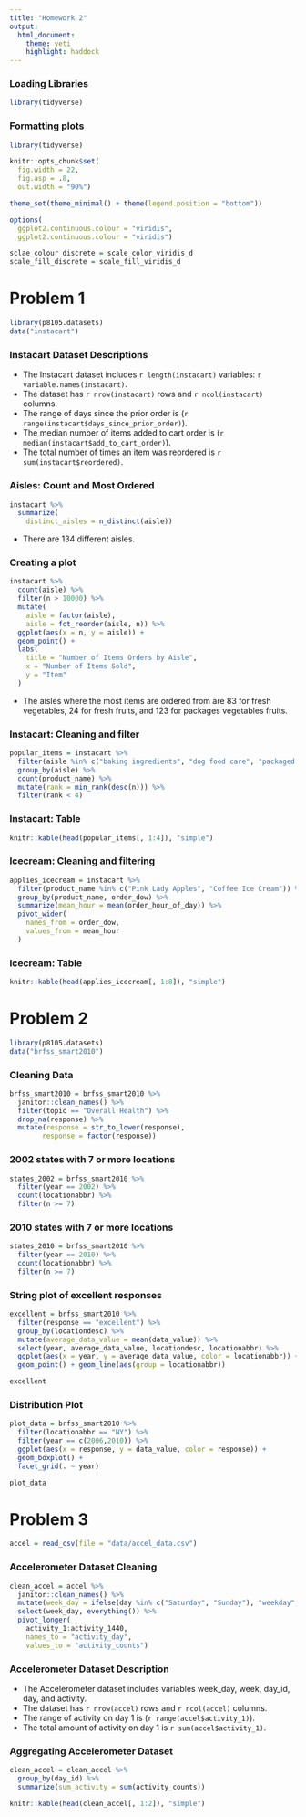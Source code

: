 ```yaml
---
title: "Homework 2"
output:
  html_document:
    theme: yeti
    highlight: haddock
---
```


### Loading Libraries
```r
library(tidyverse)
```

### Formatting plots
```r
library(tidyverse)

knitr::opts_chunk$set(
  fig.width = 22,
  fig.asp = .8,
  out.width = "90%")

theme_set(theme_minimal() + theme(legend.position = "bottom"))

options(
  ggplot2.continuous.colour = "viridis",
  ggplot2.continuous.colour = "viridis")

sclae_colour_discrete = scale_color_viridis_d
scale_fill_discrete = scale_fill_viridis_d
```

# Problem 1
```r
library(p8105.datasets)
data("instacart")
```

### Instacart Dataset Descriptions

* The Instacart dataset includes `r length(instacart)` variables: `r variable.names(instacart)`.
* The dataset has `r nrow(instacart)` rows and `r ncol(instacart)` columns.
* The range of days since the prior order is (`r range(instacart$days_since_prior_order)`).
* The median number of items added to cart order is (`r median(instacart$add_to_cart_order)`).
* The total number of times an item was reordered is `r sum(instacart$reordered)`.

### Aisles: Count and Most Ordered

```r
instacart %>% 
  summarize(
    distinct_aisles = n_distinct(aisle))  
```
* There are 134 different aisles. 

### Creating a plot 
```r
instacart %>% 
  count(aisle) %>% 
  filter(n > 10000) %>%
  mutate(
    aisle = factor(aisle),
    aisle = fct_reorder(aisle, n)) %>% 
  ggplot(aes(x = n, y = aisle)) +
  geom_point() +
  labs(
    title = "Number of Items Orders by Aisle",
    x = "Number of Items Sold",
    y = "Item"
  )
```
* The aisles where the most items are ordered from are 83 for fresh vegetables, 24 for fresh fruits, and 123 for packages vegetables fruits. 

### Instacart: Cleaning and filter
```r
popular_items = instacart %>% 
  filter(aisle %in% c("baking ingredients", "dog food care", "packaged vegetables fruits")) %>% 
  group_by(aisle) %>% 
  count(product_name) %>% 
  mutate(rank = min_rank(desc(n))) %>% 
  filter(rank < 4)
```

### Instacart: Table
```r
knitr::kable(head(popular_items[, 1:4]), "simple")
```

### Icecream: Cleaning and filtering
```r
applies_icecream = instacart %>% 
  filter(product_name %in% c("Pink Lady Apples", "Coffee Ice Cream")) %>% 
  group_by(product_name, order_dow) %>% 
  summarize(mean_hour = mean(order_hour_of_day)) %>% 
  pivot_wider(
    names_from = order_dow,
    values_from = mean_hour
  )
```

### Icecream: Table
```r
knitr::kable(head(applies_icecream[, 1:8]), "simple")
```

# Problem 2
```r
library(p8105.datasets)
data("brfss_smart2010")
```

### Cleaning Data

```r
brfss_smart2010 = brfss_smart2010 %>% 
  janitor::clean_names() %>% 
  filter(topic == "Overall Health") %>% 
  drop_na(response) %>%
  mutate(response = str_to_lower(response),
        response = factor(response))
```

### 2002 states with 7 or more locations

```r
states_2002 = brfss_smart2010 %>% 
  filter(year == 2002) %>%
  count(locationabbr) %>% 
  filter(n >= 7)
```

### 2010 states with 7 or more locations

```r
states_2010 = brfss_smart2010 %>% 
  filter(year == 2010) %>%
  count(locationabbr) %>% 
  filter(n >= 7)
```


### String plot of excellent responses
```r
excellent = brfss_smart2010 %>% 
  filter(response == "excellent") %>% 
  group_by(locationdesc) %>% 
  mutate(average_data_value = mean(data_value)) %>% 
  select(year, average_data_value, locationdesc, locationabbr) %>% 
  ggplot(aes(x = year, y = average_data_value, color = locationabbr)) +
  geom_point() + geom_line(aes(group = locationabbr))

excellent
```

### Distribution Plot
```r
plot_data = brfss_smart2010 %>% 
  filter(locationabbr == "NY") %>% 
  filter(year == c(2006,2010)) %>% 
  ggplot(aes(x = response, y = data_value, color = response)) + 
  geom_boxplot() + 
  facet_grid(. ~ year)

plot_data
```

# Problem 3

```r
accel = read_csv(file = "data/accel_data.csv")
```

### Accelerometer Dataset Cleaning 

```r
clean_accel = accel %>% 
  janitor::clean_names() %>% 
  mutate(week_day = ifelse(day %in% c("Saturday", "Sunday"), "weekday", "weekend")) %>% 
  select(week_day, everything()) %>% 
  pivot_longer(
    activity_1:activity_1440,
    names_to = "activity_day",
    values_to = "activity_counts")
```
 
    
### Accelerometer Dataset Description

* The Accelerometer dataset includes variables week_day, week, day_id, day, and activity.
* The dataset has `r nrow(accel)` rows and `r ncol(accel)` columns.
* The range of activity on day 1 is (`r range(accel$activity_1)`).
* The total amount of activity on day 1 is `r sum(accel$activity_1)`.

### Aggregating Accelerometer Dataset 

```r
clean_accel = clean_accel %>%
  group_by(day_id) %>% 
  summarize(sum_activity = sum(activity_counts)) 
```

```r
knitr::kable(head(clean_accel[, 1:2]), "simple")
```

